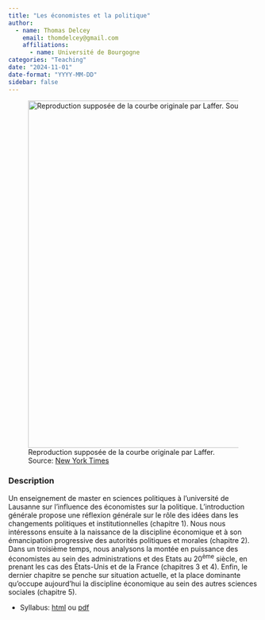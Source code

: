 ```yaml
---
title: "Les économistes et la politique"
author:
  - name: Thomas Delcey
    email: thomdelcey@gmail.com
    affiliations:
      - name: Université de Bourgogne
categories: "Teaching"
date: "2024-11-01"
date-format: "YYYY-MM-DD"
sidebar: false
---
```



![Reproduction supposée de la courbe originale par Laffer. Source: [New York Times](https://www.nytimes.com/2017/10/13/us/politics/arthur-laffer-napkin-tax-curve.html)](picture.jpg){width=700 fig-align="center"}

### Description

Un enseignement de master en sciences politiques à l'université de Lausanne sur l'influence des économistes sur la politique. L'introduction générale propose une réflexion générale sur le rôle des idées dans les changements politiques et institutionnelles (chapitre 1). Nous nous intéressons ensuite à la naissance de la discipline économique et à son émancipation progressive des autorités politiques et morales (chapitre 2). Dans un troisième temps, nous analysons la montée en puissance des économistes au sein des administrations et des Etats au 20<sup>ème</sup> siècle, en prenant les cas des États-Unis et de la France (chapitres 3 et 4). Enfin, le dernier chapitre se penche sur situation actuelle, et la place dominante qu'occupe aujourd'hui la discipline économique au sein des autres sciences sociales (chapitre 5). 

  - Syllabus: [html](syllabus.html) ou [pdf](syllabus.pdf)

